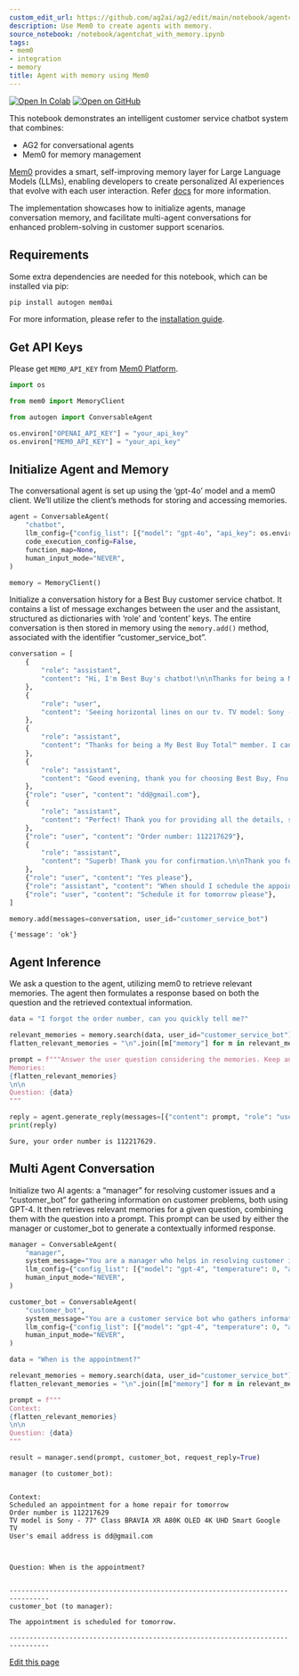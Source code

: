 ```yaml
---
custom_edit_url: https://github.com/ag2ai/ag2/edit/main/notebook/agentchat_with_memory.ipynb
description: Use Mem0 to create agents with memory.
source_notebook: /notebook/agentchat_with_memory.ipynb
tags:
- mem0
- integration
- memory
title: Agent with memory using Mem0
---
```


<a href="https://colab.research.google.com/github/ag2ai/ag2/blob/main/notebook/agentchat_with_memory.ipynb" class="colab-badge" target="_blank"><img noZoom src="https://colab.research.google.com/assets/colab-badge.svg" alt="Open In Colab" /></a>
<a href="https://github.com/ag2ai/ag2/blob/main/notebook/agentchat_with_memory.ipynb" class="github-badge" target="_blank"><img noZoom src="https://img.shields.io/badge/Open%20on%20GitHub-grey?logo=github" alt="Open on GitHub" /></a>




This notebook demonstrates an intelligent customer service chatbot
system that combines:

-   AG2 for conversational agents
-   Mem0 for memory management

[Mem0](https://www.mem0.ai/) provides a smart, self-improving memory
layer for Large Language Models (LLMs), enabling developers to create
personalized AI experiences that evolve with each user interaction.
Refer [docs](https://docs.mem0.ai/overview) for more information.

The implementation showcases how to initialize agents, manage
conversation memory, and facilitate multi-agent conversations for
enhanced problem-solving in customer support scenarios.

## Requirements


<div class="info Requirements">
<Info>
Some extra dependencies are needed for this notebook, which can be installed via pip:

```bash
pip install autogen mem0ai
```

For more information, please refer to the [installation guide](/docs/user-guide/basic-concepts/installing-ag2).
</Info>
</div>


## Get API Keys

Please get `MEM0_API_KEY` from [Mem0 Platform](https://app.mem0.ai/).

```python
import os

from mem0 import MemoryClient

from autogen import ConversableAgent

os.environ["OPENAI_API_KEY"] = "your_api_key"
os.environ["MEM0_API_KEY"] = "your_api_key"
```

## Initialize Agent and Memory

The conversational agent is set up using the ‘gpt-4o’ model and a mem0
client. We’ll utilize the client’s methods for storing and accessing
memories.

```python
agent = ConversableAgent(
    "chatbot",
    llm_config={"config_list": [{"model": "gpt-4o", "api_key": os.environ.get("OPENAI_API_KEY")}]},
    code_execution_config=False,
    function_map=None,
    human_input_mode="NEVER",
)

memory = MemoryClient()
```

Initialize a conversation history for a Best Buy customer service
chatbot. It contains a list of message exchanges between the user and
the assistant, structured as dictionaries with ‘role’ and ‘content’
keys. The entire conversation is then stored in memory using the
`memory.add()` method, associated with the identifier
“customer_service_bot”.

```python
conversation = [
    {
        "role": "assistant",
        "content": "Hi, I'm Best Buy's chatbot!\n\nThanks for being a My Best Buy TotalTM member.\n\nWhat can I help you with?",
    },
    {
        "role": "user",
        "content": 'Seeing horizontal lines on our tv. TV model: Sony - 77" Class BRAVIA XR A80K OLED 4K UHD Smart Google TV',
    },
    {
        "role": "assistant",
        "content": "Thanks for being a My Best Buy Total™ member. I can connect you to an expert immediately - just one perk of your membership!\n\nSelect the button below when you're ready to chat.",
    },
    {
        "role": "assistant",
        "content": "Good evening, thank you for choosing Best Buy, Fnu. My name is Lovely. I hope you are doing well. I'm sorry to hear that you're seeing horizontal lines on your TV.\n\nI'm absolutely committed to exploring all possible ways to assist you to fix this issue.\n\nTo ensure that we are on the right account, may I please have your email address registered with your Best Buy account?",
    },
    {"role": "user", "content": "dd@gmail.com"},
    {
        "role": "assistant",
        "content": "Perfect! Thank you for providing all the details, surely you have made my job easier by doing this. I really appreciate it.\n\nI also want to take a moment to express our heartfelt appreciation for your trust and loyalty. Thank you for being an amazing customer of BestBuy Total.\n\nCould you please help me with the order number or product's details to check it quickly?\n\nSamsung - 49\" Odyssey OLED G9 (G95SC) DQHD 240Hz 0.03ms G-Sync Compatible Curved Smart Gaming Monitor - Silver - just to confirm this is the item, right?",
    },
    {"role": "user", "content": "Order number: 112217629"},
    {
        "role": "assistant",
        "content": "Superb! Thank you for confirmation.\n\nThank you for your patience. After exploring all possible solutions, I can help you to arrange a home repair appointment for your device. Our Geek Squad experts will visit your home to inspect and fix your device.\n\nIt's great that you have a protection plan - rest assured, we've got your back! As a valued Total member, you can avail this service at a minimal service fee. This fee, applicable to all repairs, covers the cost of diagnosing the issue and any small parts needed for the repair. It's part of our 24-month free protection plan.\n\nPlease click here to review the service fee and plan coverage details -\n\nhttps://www.bestbuy.com/site/best-buy-membership/best-buy-protection/pcmcat1608643232014.c?id=pcmcat1608643232014#jl-servicefees\n\nFnu - just to confirm shall I proceed to schedule the appointment?",
    },
    {"role": "user", "content": "Yes please"},
    {"role": "assistant", "content": "When should I schedule the appointment?"},
    {"role": "user", "content": "Schedule it for tomorrow please"},
]

memory.add(messages=conversation, user_id="customer_service_bot")
```

``` text
{'message': 'ok'}
```

## Agent Inference

We ask a question to the agent, utilizing mem0 to retrieve relevant
memories. The agent then formulates a response based on both the
question and the retrieved contextual information.

```python
data = "I forgot the order number, can you quickly tell me?"

relevant_memories = memory.search(data, user_id="customer_service_bot")
flatten_relevant_memories = "\n".join([m["memory"] for m in relevant_memories])

prompt = f"""Answer the user question considering the memories. Keep answers clear and concise.
Memories:
{flatten_relevant_memories}
\n\n
Question: {data}
"""

reply = agent.generate_reply(messages=[{"content": prompt, "role": "user"}])
print(reply)
```

``` text
Sure, your order number is 112217629.
```

## Multi Agent Conversation

Initialize two AI agents: a “manager” for resolving customer issues and
a “customer_bot” for gathering information on customer problems, both
using GPT-4. It then retrieves relevant memories for a given question,
combining them with the question into a prompt. This prompt can be used
by either the manager or customer_bot to generate a contextually
informed response.

```python
manager = ConversableAgent(
    "manager",
    system_message="You are a manager who helps in resolving customer issues.",
    llm_config={"config_list": [{"model": "gpt-4", "temperature": 0, "api_key": os.environ.get("OPENAI_API_KEY")}]},
    human_input_mode="NEVER",
)

customer_bot = ConversableAgent(
    "customer_bot",
    system_message="You are a customer service bot who gathers information on issues customers are facing. Keep answers clear and concise.",
    llm_config={"config_list": [{"model": "gpt-4", "temperature": 0, "api_key": os.environ.get("OPENAI_API_KEY")}]},
    human_input_mode="NEVER",
)
```


```python
data = "When is the appointment?"

relevant_memories = memory.search(data, user_id="customer_service_bot")
flatten_relevant_memories = "\n".join([m["memory"] for m in relevant_memories])

prompt = f"""
Context:
{flatten_relevant_memories}
\n\n
Question: {data}
"""
```


```python
result = manager.send(prompt, customer_bot, request_reply=True)
```

``` text
manager (to customer_bot):


Context:
Scheduled an appointment for a home repair for tomorrow
Order number is 112217629
TV model is Sony - 77" Class BRAVIA XR A80K OLED 4K UHD Smart Google TV
User's email address is dd@gmail.com



Question: When is the appointment?


--------------------------------------------------------------------------------
customer_bot (to manager):

The appointment is scheduled for tomorrow.

--------------------------------------------------------------------------------
```

<div className="edit-url-container">
    <a className="edit-url" href="https://github.com/ag2ai/ag2/edit/main/notebook/agentchat_with_memory.ipynb" target='_blank'><Icon icon="pen" iconType="solid" size="13px"/> Edit this page</a>
</div>
